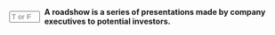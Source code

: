 ::: {.question-block}

<form onsubmit="event.preventDefault(); checkAnswerBox('q18','T')" style="display: flex; align-items: center; gap: 8px;">
<input type="text" id="q18" name="q18" maxlength="1" placeholder="T or F"
         style="width: 55px;" data-correct-answer="T" /> <label for="q18"><strong>A roadshow is a series of presentations made by company executives to potential investors.</strong></label>
</form>

<div id="feedback-q18" class="feedback" data-status="" style="display:none;">
The sentence is TRUE. During the roadshow, management travels to meet with large institutional investors to market the IPO and generate interest (build the book).
</div>
:::
